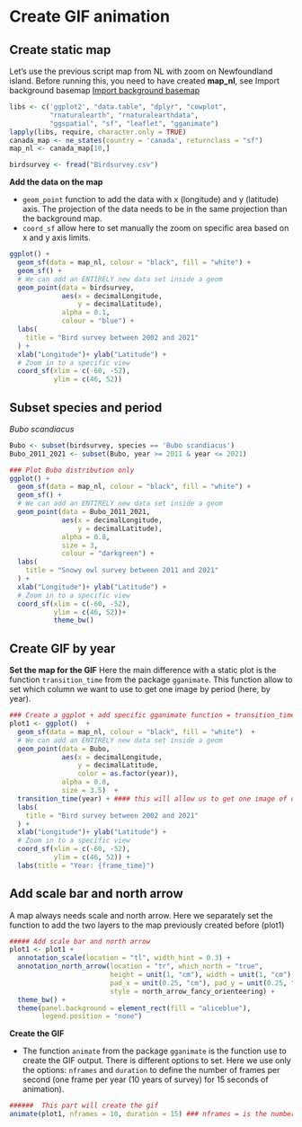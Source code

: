 # Create GIF animation  {#GIF}

## Create static map

Let's use the previous script map from NL with zoom on Newfoundland island.
Before running this, you need to have created **map_nl**, see Import background basemap [Import background basemap](https://bookdown.org/ededeban/ConsBioMap/basemap.html)

```r
libs <- c('ggplot2', "data.table", "dplyr", "cowplot", 
          "rnaturalearth", "rnaturalearthdata",
          "ggspatial", "sf", "leaflet", "gganimate")
lapply(libs, require, character.only = TRUE)
canada_map <- ne_states(country = 'canada', returnclass = "sf")
map_nl <- canada_map[10,] 

birdsurvey <- fread("Birdsurvey.csv")
```


**Add the data on the map**

- ```geom_point``` function to add the data with x (longitude) and y (latitude) axis. The projection of the data needs to be in the same projection than the background map.
- ```coord_sf``` allow here to set manually the zoom on specific area based on x and y axis limits.


```r
ggplot() +
  geom_sf(data = map_nl, colour = "black", fill = "white") +
  geom_sf() + 
  # We can add an ENTIRELY new data set inside a geom
  geom_point(data = birdsurvey,
             aes(x = decimalLongitude,
                 y = decimalLatitude),
             alpha = 0.1,
             colour = "blue") +
  labs(
    title = "Bird survey between 2002 and 2021"
  ) +
  xlab("Longitude")+ ylab("Latitude") +
  # Zoom in to a specific view
  coord_sf(xlim = c(-60, -52), 
           ylim = c(46, 52))
```

## Subset species and period 

*Bubo scandiacus*


```r
Bubo <- subset(birdsurvey, species == 'Bubo scandiacus')
Bubo_2011_2021 <- subset(Bubo, year >= 2011 & year <= 2021)
```

```r
### Plot Bubo distribution only
ggplot() +
  geom_sf(data = map_nl, colour = "black", fill = "white") +
  geom_sf() + 
  # We can add an ENTIRELY new data set inside a geom
  geom_point(data = Bubo_2011_2021,
             aes(x = decimalLongitude,
                 y = decimalLatitude),
             alpha = 0.8,
             size = 3,
             colour = "darkgreen") +
  labs(
    title = "Snowy owl survey between 2011 and 2021"
  ) +
  xlab("Longitude")+ ylab("Latitude") +
  # Zoom in to a specific view
  coord_sf(xlim = c(-60, -52), 
           ylim = c(46, 52))+
           theme_bw()
```
           
## Create GIF by year ##

**Set the map for the GIF**
Here the main difference with a static plot is the function ```transition_time``` from the package ```gganimate```. This function allow to set which column we want to use to get one image by period (here, by year).

```r
### Create a ggplot + add specific gganimate function = transition_time 
plot1 <- ggplot()  + 
  geom_sf(data = map_nl, colour = "black", fill = "white")  +
  # We can add an ENTIRELY new data set inside a geom
  geom_point(data = Bubo,
             aes(x = decimalLongitude,
                 y = decimalLatitude,
                 color = as.factor(year)),
             alpha = 0.8,
             size = 3.5)  +
  transition_time(year) + #### this will allow us to get one image of data by year
  labs(
    title = "Bird survey between 2002 and 2021"
  ) +
  xlab("Longitude")+ ylab("Latitude") +
  # Zoom in to a specific view
  coord_sf(xlim = c(-60, -52), 
           ylim = c(46, 52)) +
  labs(title = "Year: {frame_time}") 
```

## Add scale bar and north arrow ##

A map always needs scale and north arrow. Here we separately set the function to add the two layers to the map previously created before (plot1)

```r
##### Add scale bar and north arrow
plot1 <- plot1 +
  annotation_scale(location = "tl", width_hint = 0.3) +
  annotation_north_arrow(location = "tr", which_north = "true", 
                         height = unit(1, "cm"), width = unit(1, "cm"),
                         pad_x = unit(0.25, "cm"), pad_y = unit(0.25, "cm"),
                         style = north_arrow_fancy_orienteering) +
  theme_bw() +
  theme(panel.background = element_rect(fill = "aliceblue"),
        legend.position = "none") 
```


**Create the GIF**

- The function ```animate``` from the package ```gganimate``` is the function use to create the GIF output. There is different options to set. Here we use only the options: ```nframes``` and ```duration``` to define the number of frames per second (one frame per year (10 years of survey) for 15 seconds of animation). 

```r
######  This part will create the gif 
animate(plot1, nframes = 10, duration = 15) ### nframes = is the number of frames/images we want (here, one by year = 10 years) /  duration is the duration of the gif, here 15 secondes
```

